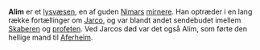 {{title:Alim}}
{{author:Laura Holmegaard}}
{{timestamp:2009-09-19T08:37:15Z}}
{{copyright:Alim}}
'''Alim''' er et [[lysvæsen]], en af guden [[Nimar|Nimars]] [[mirner|mirnere]]. Han optræder i en lang række fortællinger om [[Jarco]], og var blandt andet sendebudet imellem [[Skaberen]] og [[profet|profeten]]. Ved Jarcos død var det også Alim, som førte den hellige mand til [[Aferheim]].